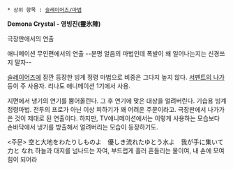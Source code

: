  * 상위 항목 : [[슬레이어즈/마법]] 

'''Demona Crystal - 영빙진(靈氷陣)'''

{{{#!html
<iframe width="420" height="315" src="//www.youtube.com/embed/quW4u7OtH0Y" frameborder="0" allowfullscreen></iframe>}}}
극장판에서의 연출

{{{#!html
<iframe width="420" height="315" src="//www.youtube.com/embed/GX5ZR56_0Vw" frameborder="0" allowfullscreen></iframe>}}}
애니메이션 무인편에서의 연출 --분명 얼음의 마법인데 폭발이 왜 일어나는지는 신경쓰지 말자--


[[슬레이어즈]]에 잠깐 등장한 빙계 정령 마법으로 비중은 그다지 높지 않다. [[서펜트의 나가]] 등이 주 사용자. 리나도 애니메이션 1기에서 사용. 

지면에서 냉기의 연기를 뿜어올린다. 그 후 연기에 맞은 대상을 얼려버린다. 기습용 빙계 정령마법. 전투의 프로가 아닌 이상 피하기가 꽤 어려운 주문이라고. 극장판에서 나가가 쓴 것이 제대로 된 연출이다. 하지만, TV애니메이션에서는 이렇게 사용하는 모습보다 손바닥에서 냉기를 방출해서 얼려버리는 모습이 등장하기도. 

<주문>
空と大地をわたりしものよ　優しき流れたゆとう水よ　我が手に集いて力と なれ
하늘과 대지를 넘나드는 자여, 부드럽게 흘러 흔들리는 물이여, 내 손에 모여 힘이 되어라

